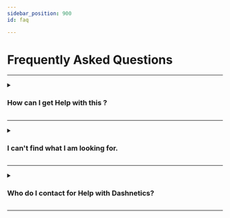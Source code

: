 ```yaml
---
sidebar_position: 900
id: faq

---
```



# Frequently Asked Questions




---

<details>

<summary>

### How can I get Help with this ?

</summary>

#### Answer:

```
Press the Chat Icon at anytime to chat live with our Tech Support Team

```

</details> 

---

<details>

<summary>

### I can't find what I am looking for.

</summary>

#### Answer:

```
1. Type what you are looking for into the search bar at the top of the page (or Hit CTRL + K)

2. If you still cant find help, Press the Chat Icon to chat live with our Tech Support Team if it is available, if not press the mail icon to send us a support ticket.


```

</details>

---

<details>

<summary>

### Who do I contact for Help with Dashnetics?

</summary>

#### Getting Help:

There are several ways to get help, choose the one that suits you best
- Live Chat
- <details><summary>Log an Issue</summary> by email, by chat</details>
- Online Meeting Call
- Screenshare with Tech Support

</details>

---